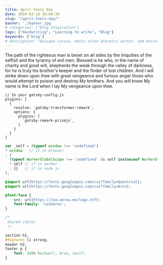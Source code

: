 ```yaml
---
title: April Fools Day
date: 2019-03-18 16:04:34
slug: "/april-fools-day/"
banner: './banner.jpg'
# categories: ["Blog Inspiration"]
tags: ["Handwriting", "Learning to write", "Blog"]
keywords: ['blog']
# description: "Quisque cursus, metus vitae pharetra auctor, sem massa mattis sem, at interdum magna augue eget diam. Vestibulum ante ipsum primis in faucibus orci luctus et ultrices posuere cubilia Curae; Morbi lacinia molestie dui. Praesent blandit dolor. Sed non quam. In vel mi sit amet augue congue elementum."
---
```


<!-- start slipsum code -->

The path of the righteous man is beset on all sides by the iniquities of the selfish and the tyranny of evil men. Blessed is he who, in the name of charity and good will, shepherds the weak through the valley of darkness, for he is truly his brother's keeper and the finder of lost children. And I will strike down upon thee with great vengeance and furious anger those who would attempt to poison and destroy My brothers. And you will know My name is the Lord when I lay My vengeance upon thee.

<!-- end slipsum code -->

```javascript{numberLines: 5}
// In your gatsby-config.js
plugins: [
  {
    resolve: `gatsby-transformer-remark`,
    options: {
      plugins: [
        `gatsby-remark-prismjs`,
      ]
    }
  }
]
```

```javascript
var _self = (typeof window !== 'undefined')
? window   // if in browser
: (
  (typeof WorkerGlobalScope !== 'undefined' && self instanceof WorkerGlobalScope)
  ? self // if in worker
  : {}   // if in node js
);
```

```css
@import url(https://fonts.googleapis.com/css?family=Questrial);
@import url(https://fonts.googleapis.com/css?family=Arvo);

@font-face {
	src: url(https://lea.verou.me/logo.otf);
	font-family: 'LeaVerou';
}

/*
 Shared styles
 */

section h1,
#features li strong,
header h2,
footer p {
	font: 100% Rockwell, Arvo, serif;
}
```